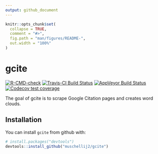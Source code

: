 ```yaml
---
output: github_document
---
```


<!-- README.md is generated from README.Rmd. Please edit that file -->

```r
knitr::opts_chunk$set(
  collapse = TRUE,
  comment = "#>",
  fig.path = "man/figures/README-",
  out.width = "100%"
)
```
# gcite

<!-- badges: start -->
[![R-CMD-check](https://github.com/muschellij2/gcite/actions/workflows/R-CMD-check.yaml/badge.svg)](https://github.com/muschellij2/gcite/actions/workflows/R-CMD-check.yaml)
[![Travis-CI Build Status](https://travis-ci.org/muschellij2/gcite.svg?branch=master)](https://travis-ci.org/muschellij2/gcite)
[![AppVeyor Build Status](https://ci.appveyor.com/api/projects/status/github/muschellij2/gcite?branch=master&svg=true)](https://ci.appveyor.com/project/muschellij2/gcite)
[![Codecov test coverage](https://codecov.io/gh/muschellij2/gcite/branch/master/graph/badge.svg)](https://codecov.io/gh/muschellij2/gcite?branch=master)
<!-- badges: end -->
  


The goal of gcite is to scrape Google Citation pages and creates word clouds.

## Installation

You can install `gcite` from github with:

```r
# install.packages("devtools")
devtools::install_github("muschellij2/gcite")
```
